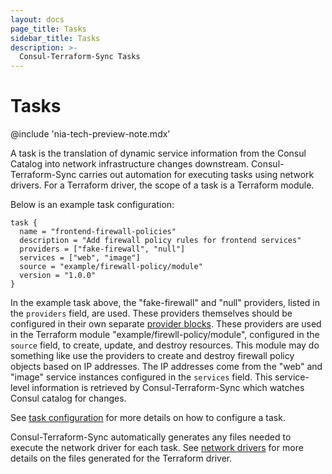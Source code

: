 ```yaml
---
layout: docs
page_title: Tasks
sidebar_title: Tasks
description: >-
  Consul-Terraform-Sync Tasks
---
```


# Tasks

@include 'nia-tech-preview-note.mdx'

A task is the translation of dynamic service information from the Consul Catalog into network infrastructure changes downstream. Consul-Terraform-Sync carries out automation for executing tasks using network drivers. For a Terraform driver, the scope of a task is a Terraform module.

Below is an example task configuration:

```hcl
task {
  name = "frontend-firewall-policies"
  description = "Add firewall policy rules for frontend services"
  providers = ["fake-firewall", "null"]
  services = ["web", "image"]
  source = "example/firewall-policy/module"
  version = "1.0.0"
}
```

In the example task above, the "fake-firewall" and "null" providers, listed in the `providers` field, are used. These providers themselves should be configured in their own separate [provider blocks](/docs/nia/installation/configuration#provider). These providers are used in the Terraform module "example/firewll-policy/module", configured in the `source` field, to create, update, and destroy resources. This module may do something like use the providers to create and destroy firewall policy objects based on IP addresses. The IP addresses come from the "web" and "image" service instances configured in the `services` field. This service-level information is retrieved by Consul-Terraform-Sync which watches Consul catalog for changes.

See [task configuration](/docs/nia/installation/configuration#task) for more details on how to configure a task.

Consul-Terraform-Sync automatically generates any files needed to execute the network driver for each task. See [network drivers](/docs/nia/network-drivers) for more details on the files generated for the Terraform driver.
